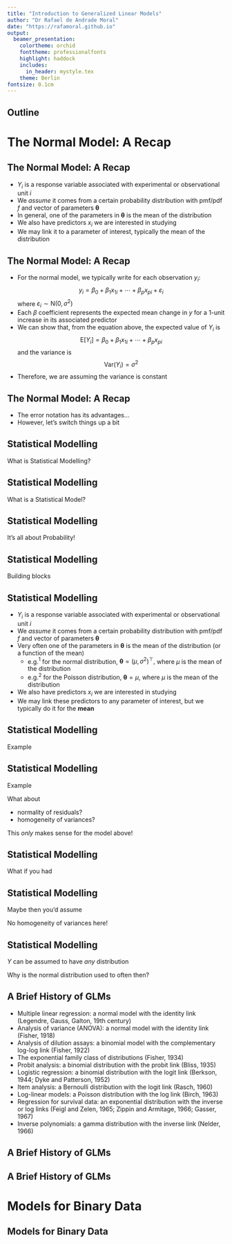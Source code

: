 ```yaml
---
title: "Introduction to Generalized Linear Models"
author: "Dr Rafael de Andrade Moral"
date: "https://rafamoral.github.io"
output:
  beamer_presentation:
    colortheme: orchid
    fonttheme: professionalfonts
    highlight: haddock
    includes:
      in_header: mystyle.tex
    theme: Berlin
fontsize: 0.1cm
---
```


## Outline

\footnotesize

\begin{itemize}
\item The normal model: A recap
\item Models for binary data (odds, odds ratio, logit link, deviance)
\item Models for binomial data (probit, cloglog --end of day 1)
\item Models for multinomial data (generalized logit model)
\item Models for count data (Poisson, offset, hnp --end of day 2)
\item Extensions: overdispersion models (quasi-Poisson, Negbin, quasi-binomial, betabinomial)
\item Extensions: zero-inflated models (ZIP, ZINB, hurdle --end of day 3)
\end{itemize}

# The Normal Model: A Recap

## The Normal Model: A Recap

\small

- $Y_i$ is a response variable associated with experimental or observational unit $i$
- We *assume* it comes from a certain probability distribution with pmf/pdf $f$ and vector of parameters $\boldsymbol{\theta}$
- In general, one of the parameters in $\boldsymbol{\theta}$ is the mean of the distribution
- We also have predictors $x_i$ we are interested in studying
- We may link it to a parameter of interest, typically the mean of the distribution

## The Normal Model: A Recap

\small

- For the normal model, we typically write for each observation $y_i$: $$y_i=\beta_0+\beta_1x_{1i}+\cdots+\beta_px_{pi}+\varepsilon_i$$ where $\varepsilon_i\sim\mbox{N}(0,\sigma^2)$
- Each $\beta$ coefficient represents the expected mean change in $y$ for a 1-unit increase in its associated predictor
- We can show that, from the equation above, the expected value of $Y_i$ is $$\mbox{E}[Y_i]=\beta_0+\beta_1x_{1i}+\cdots+\beta_px_{pi}$$ and the variance is $$\mbox{Var}(Y_i)=\sigma^2$$
- Therefore, we are assuming the variance is constant

## The Normal Model: A Recap

- The error notation has its advantages...
- However, let's switch things up a bit

## Statistical Modelling

\LARGE

What is Statistical Modelling?

## Statistical Modelling

\LARGE

What is a Statistical Model?

## Statistical Modelling

\LARGE

It's all about Probability!

## Statistical Modelling

Building blocks

\begin{enumerate}
\item Response variable ($Y$)
\item Probability distribution
\item Parameters of interest \pause $\leftarrow$ covariates / predictors
\end{enumerate}

## Statistical Modelling

\small

- $Y_i$ is a response variable associated with experimental or observational unit $i$
- We *assume* it comes from a certain probability distribution with pmf/pdf $f$ and vector of parameters $\boldsymbol{\theta}$
- Very often one of the parameters in $\boldsymbol{\theta}$ is the mean of the distribution (or a function of the mean)
  - e.g.$^1$ for the normal distribution, $\boldsymbol{\theta}=(\mu,\sigma^2)^\top,$ where $\mu$ is the mean of the distribution
  - e.g.$^2$ for the Poisson distribution, $\boldsymbol{\theta}=\mu,$ where $\mu$ is the mean of the distribution
- We also have predictors $x_i$ we are interested in studying
- We may link these predictors to any parameter of interest, but we typically do it for the **mean**

## Statistical Modelling

\footnotesize

Example

\centering
\includegraphics[width = .6\textwidth]{ex1.png}

## Statistical Modelling

\footnotesize

Example

\begin{eqnarray*}
Y_i & \sim & \mbox{N}(\mu_i, \sigma^2) \\
\mu_i & = & \beta_0 + \beta_1x_i
\end{eqnarray*}

\pause

What about

- normality of residuals?
- homogeneity of variances?

This *only* makes sense for the model above!

## Statistical Modelling

\footnotesize

What if you had

\centering
\includegraphics[width = .6\textwidth]{ex2.png}

## Statistical Modelling

\footnotesize

Maybe then you'd assume

\begin{eqnarray*}
Y_i & \sim & \mbox{N}(\mu_i, \sigma^2_i) \\
\mu_i & = & \beta_0 + \beta_1x_i \\
\log\sigma^2_i & = & \gamma_0 + \gamma_1x_i
\end{eqnarray*}

No homogeneity of variances here!

## Statistical Modelling

\LARGE

$Y$ can be assumed to have *any* distribution

\pause

Why is the normal distribution used to often then?

## A Brief History of GLMs

\footnotesize

- Multiple linear regression: a normal model with the identity link (Legendre, Gauss, Galton, 19th century)
- Analysis of variance (ANOVA): a normal model with the identity link (Fisher, 1918)
- Analysis of dilution assays: a binomial model with the complementary log-log link (Fisher, 1922)
- The exponential family class of distributions (Fisher, 1934)
- Probit analysis: a binomial distribution with the probit link (Bliss, 1935)
- Logistic regression: a binomial distribution with the logit link (Berkson, 1944; Dyke and Patterson, 1952)
- Item analysis: a Bernoulli distribution with the logit link (Rasch, 1960)
- Log-linear models: a Poisson distribution with the log link (Birch, 1963)
- Regression for survival data: an exponential distribution with the inverse or log links (Feigl and Zelen, 1965; Zippin and Armitage, 1966; Gasser, 1967)
- Inverse polynomials: a gamma distribution with the inverse link (Nelder, 1966)

## A Brief History of GLMs

\begin{center}

\includegraphics[width = .8\textwidth]{nelder_wedderburn.png}

\end{center}

## A Brief History of GLMs

\begin{center}

\includegraphics[width = .45\textwidth]{mccullagh_nelder.jpg}

\end{center}

# Models for Binary Data

## Models for Binary Data